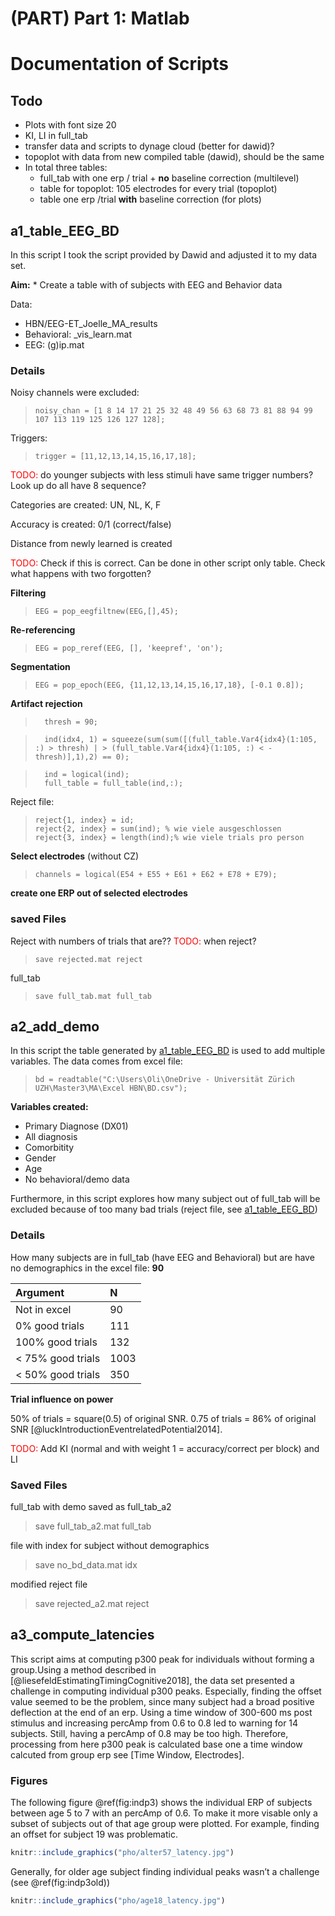 # (PART) Part 1: Matlab {-}

# Documentation of Scripts 

## Todo {-}

* Plots with font size 20
* KI, LI in full_tab
* transfer data and scripts to dynage cloud (better for dawid)?
* topoplot with data from new compiled table (dawid), should be the same
* In total three tables:
  * full_tab with one erp / trial + **no** baseline correction (multilevel)
  * table for topoplot: 105 electrodes for every trial (topoplot)
  * table one erp /trial **with** baseline correction (for plots)

## a1_table_EEG_BD 

In this script I took the script provided by Dawid and adjusted it to my data set. 

**Aim:** 
* Create a table with of subjects with EEG and Behavior data

Data:

* HBN/EEG-ET_Joelle_MA_results
* Behavioral: _vis_learn.mat
* EEG: (g)ip.mat
  
### Details 

Noisy channels were excluded: 

>     noisy_chan = [1 8 14 17 21 25 32 48 49 56 63 68 73 81 88 94 99 107 113 119 125 126 127 128];

Triggers:

>     trigger = [11,12,13,14,15,16,17,18];


<span style="color: red;">TODO:</span>  do younger subjects with less stimuli have  same trigger numbers? Look up do all have 8 sequence?

Categories are created: UN, NL, K, F

Accuracy is created: 0/1 (correct/false) 

Distance from newly learned is created

<span style="color: red;">TODO:</span>  Check if this is correct. Can be done in other script only table. Check what happens with two forgotten? 

**Filtering** 

>     EEG = pop_eegfiltnew(EEG,[],45);

**Re-referencing** 

>     EEG = pop_reref(EEG, [], 'keepref', 'on');

**Segmentation**

>     EEG = pop_epoch(EEG, {11,12,13,14,15,16,17,18}, [-0.1 0.8]); 

**Artifact rejection**


>       thresh = 90;

>       ind(idx4, 1) = squeeze(sum(sum([(full_table.Var4{idx4}(1:105, :) > thresh) | > (full_table.Var4{idx4}(1:105, :) < -thresh)],1),2) == 0);

>       ind = logical(ind);
>       full_table = full_table(ind,:);

Reject file: 

>     reject{1, index} = id;
>     reject{2, index} = sum(ind); % wie viele ausgeschlossen
>     reject{3, index} = length(ind);% wie viele trials pro person
        
**Select electrodes** (without CZ) 

>     channels = logical(E54 + E55 + E61 + E62 + E78 + E79);

**create one ERP out of selected electrodes**


### saved Files

Reject with numbers of trials that are?? <span style="color: red;">TODO:</span>  when reject?

>     save rejected.mat reject

full_tab 

>     save full_tab.mat full_tab

## a2_add_demo

In this script the table generated by [a1_table_EEG_BD] is used to add multiple variables. The data comes from excel file: 

>     bd = readtable("C:\Users\Oli\OneDrive - Universität Zürich UZH\Master3\MA\Excel HBN\BD.csv");

**Variables created:** 

* Primary Diagnose (DX01)
* All diagnosis 
* Comorbitity
* Gender
* Age 
* No behavioral/demo data 

Furthermore, in this script explores how many subject out of full_tab will be excluded because of too many bad trials (reject file, see [a1_table_EEG_BD])

### Details 

How many subjects are in full_tab (have EEG and Behavioral) but are have no demographics in the excel file: **90** 


| Argument         | N |
|:------------|:------------|
|Not in excel | 90      |
|0% good trials |   111    |
|100% good trials |   132    |
|< 75% good trials |    1003    |
|< 50% good trials |   350   |


**Trial influence on power** 

50% of trials = square(0.5) of original SNR. 0.75 of trials = 86% of original SNR [@luckIntroductionEventrelatedPotential2014]. 



<span style="color: red;">TODO:</span> Add KI (normal and with weight 1 = accuracy/correct per block) and LI 


### Saved Files 

full_tab with demo saved as full_tab_a2

>   save full_tab_a2.mat full_tab  

file with index for subject without demographics 

>   save no_bd_data.mat idx

modified reject file

>   save rejected_a2.mat reject 


## a3_compute_latencies

This script aims at computing p300 peak for individuals without forming a group.Using a method described in [@liesefeldEstimatingTimingCognitive2018], the data set presented a challenge in computing individual p300 peaks. Especially, finding the offset value seemed to be the problem, since many subject had a broad positive deflection at the end of an erp. Using a time window of 300-600 ms post stimulus and increasing percAmp from 0.6 to 0.8 led to warning for 14 subjects. Still, having a percAmp of 0.8 may be too high. 
Therefore, processing from here p300 peak is calculated base one a time window calcuted from group erp see [Time Window, Electrodes]. 



### Figures

The following figure \@ref(fig:indp3) shows the individual ERP of subjects between age 5 to 7 with an percAmp of 0.6. To make it more visable only a subset of subjects out of that age group were plotted. For example, finding an offset for subject 19 was problematic. 

```r
knitr::include_graphics("pho/alter57_latency.jpg")
```


Generally, for older age subject finding individual peaks wasn't a challenge (see \@ref(fig:indp3old))

```r
knitr::include_graphics("pho/age18_latency.jpg")
```

